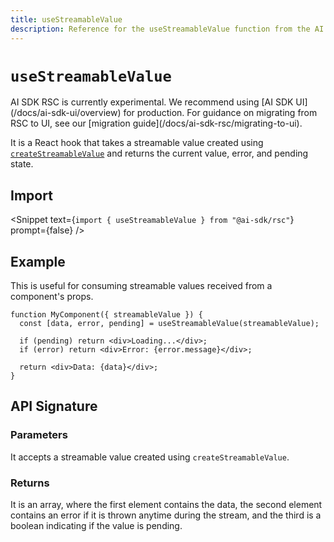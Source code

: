 ---
title: useStreamableValue
description: Reference for the useStreamableValue function from the AI SDK RSC
---

# `useStreamableValue`

<Note type="warning">
  AI SDK RSC is currently experimental. We recommend using [AI SDK
  UI](/docs/ai-sdk-ui/overview) for production. For guidance on migrating from
  RSC to UI, see our [migration guide](/docs/ai-sdk-rsc/migrating-to-ui).
</Note>

It is a React hook that takes a streamable value created using [`createStreamableValue`](/docs/reference/ai-sdk-rsc/create-streamable-value) and returns the current value, error, and pending state.

## Import

<Snippet
  text={`import { useStreamableValue } from "@ai-sdk/rsc"`}
  prompt={false}
/>

## Example

This is useful for consuming streamable values received from a component's props.

```tsx
function MyComponent({ streamableValue }) {
  const [data, error, pending] = useStreamableValue(streamableValue);

  if (pending) return <div>Loading...</div>;
  if (error) return <div>Error: {error.message}</div>;

  return <div>Data: {data}</div>;
}
```

## API Signature

### Parameters

It accepts a streamable value created using `createStreamableValue`.

### Returns

It is an array, where the first element contains the data, the second element contains an error if it is thrown anytime during the stream, and the third is a boolean indicating if the value is pending.
